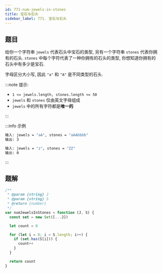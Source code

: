 ```yaml
---
id: 771-num-jewels-in-stones
title: 宝石与石头
sidebar_label: 771. 宝石与石头
---
```


## 题目

给你一个字符串 `jewels` 代表石头中宝石的类型, 另有一个字符串 `stones` 代表你拥有的石头. `stones` 中每个字符代表了一种你拥有的石头的类型, 你想知道你拥有的石头中有多少是宝石.

字母区分大小写, 因此 `"a"` 和 `"A"` 是不同类型的石头.

:::note 提示:

- `1 <= jewels.length, stones.length <= 50`
- `jewels` 和 `stones` 仅由英文字母组成
- `jewels` 中的所有字符都是**唯一的**

:::

:::info 示例

```bash
输入: jewels = "aA", stones = "aAAbbbb"
输出: 3
```

```bash
输入: jewels = "z", stones = "ZZ"
输出: 0
```

:::

## 题解

```ts
/**
 * @param {string} J
 * @param {string} S
 * @return {number}
 */
var numJewelsInStones = function (J, S) {
  const set = new Set([...J])

  let count = 0

  for (let i = 0; i < S.length; i++) {
    if (set.has(S[i])) {
      count++
    }
  }

  return count
}
```
